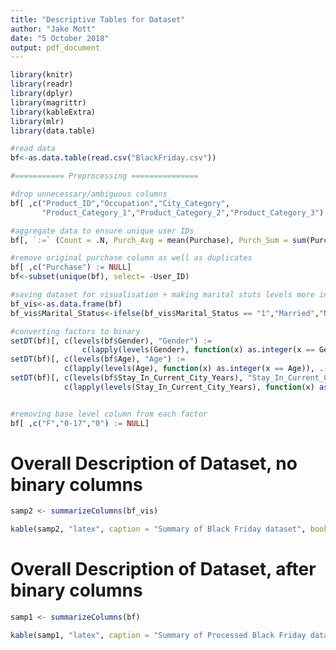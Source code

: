 ---
title: "Descriptive Tables for Dataset"
author: "Jake Mott"
date: "5 October 2018"
output: pdf_document
---

```{r, echo=FALSE, warning=FALSE, message=FALSE}
library(knitr)
library(readr)
library(dplyr)
library(magrittr)
library(kableExtra)
library(mlr)
library(data.table)

#read data
bf<-as.data.table(read.csv("BlackFriday.csv"))

#=========== Preprocessing ===============

#drop unnecessary/ambiguous columns
bf[ ,c("Product_ID","Occupation","City_Category",
       "Product_Category_1","Product_Category_2","Product_Category_3") := NULL]

#aggregate data to ensure unique user IDs
bf[, `:=` (Count = .N, Purch_Avg = mean(Purchase), Purch_Sum = sum(Purchase)), by = User_ID]

#remove original purchase column as well as duplicates
bf[ ,c("Purchase") := NULL]
bf<-subset(unique(bf), select= -User_ID)

#saving dataset for visualisation + making marital stuts levels more interpretable
bf_vis<-as.data.frame(bf)
bf_vis$Marital_Status<-ifelse(bf_vis$Marital_Status == "1","Married","Not Married")

#converting factors to binary
setDT(bf)[, c(levels(bf$Gender), "Gender") := 
                c(lapply(levels(Gender), function(x) as.integer(x == Gender)), .(NULL))]
setDT(bf)[, c(levels(bf$Age), "Age") := 
            c(lapply(levels(Age), function(x) as.integer(x == Age)), .(NULL))]
setDT(bf)[, c(levels(bf$Stay_In_Current_City_Years), "Stay_In_Current_City_Years") := 
            c(lapply(levels(Stay_In_Current_City_Years), function(x) as.integer(x == Stay_In_Current_City_Years)), .(NULL))]


#removing base level column from each factor
bf[ ,c("F","0-17","0") := NULL]
```

# Overall Description of Dataset, no binary columns

```{r, echo=FALSE}

samp2 <- summarizeColumns(bf_vis)

kable(samp2, "latex", caption = "Summary of Black Friday dataset", booktabs = T, align = "c") %>% kable_styling(latex_options = c("striped", "scale_down", "hold_position"))
```

# Overall Description of Dataset, after binary columns

```{r, echo=FALSE}

samp1 <- summarizeColumns(bf)

kable(samp1, "latex", caption = "Summary of Processed Black Friday dataset", booktabs = T, align = "c") %>% kable_styling(latex_options = c("striped", "scale_down", "hold_position"))
```







